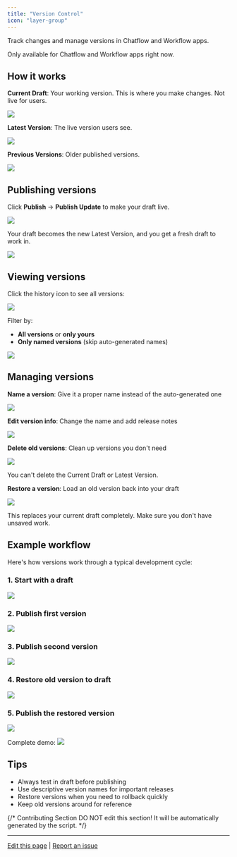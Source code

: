 ```yaml
---
title: "Version Control"
icon: "layer-group"
---
```


Track changes and manage versions in Chatflow and Workflow apps.

<Info>
  Only available for Chatflow and Workflow apps right now.
</Info>

## How it works

**Current Draft**: Your working version. This is where you make changes. Not live for users.

![](https://assets-docs.dify.ai/2025/03/38296a597c0ca31b5fb70be2234f2363.png)

**Latest Version**: The live version users see.

![](https://assets-docs.dify.ai/2025/03/e4c06a0817c30cf9e8893487c889cb02.png)

**Previous Versions**: Older published versions.

![](https://assets-docs.dify.ai/2025/03/4cd05033b93d84b53496f3d02e88601f.png)

## Publishing versions

Click **Publish** → **Publish Update** to make your draft live.

![](https://assets-docs.dify.ai/2025/03/26f3f324ab4ecb965708d553ddd78d97.png)

Your draft becomes the new Latest Version, and you get a fresh draft to work in.

![](https://assets-docs.dify.ai/2025/03/67e95de17577bc272addad6c33f8ea59.png)

## Viewing versions

Click the history icon to see all versions:

![](https://assets-docs.dify.ai/2025/03/eed667bbc9498425342c09039054cf98.png)

Filter by:
- **All versions** or **only yours**
- **Only named versions** (skip auto-generated names)

![](https://assets-docs.dify.ai/2025/03/0bf8fef8858671a8fef160f49dd83dad.jpg)

## Managing versions

**Name a version**: Give it a proper name instead of the auto-generated one

![](https://assets-docs.dify.ai/2025/03/ac149f63da6611d7080d305dd3fad65c.jpg)

**Edit version info**: Change the name and add release notes

![](https://assets-docs.dify.ai/2025/03/1d840edf979132a9bbf1e065f95e663c.jpg)

**Delete old versions**: Clean up versions you don't need

![](https://assets-docs.dify.ai/2025/03/25ad1999fc9f6f44fcac04526ac5563a.jpg)

<Warning>
  You can't delete the Current Draft or Latest Version.
</Warning>

**Restore a version**: Load an old version back into your draft

![](https://assets-docs.dify.ai/2025/03/c96b714accc29df8e46e711782a7a6a9.jpg)

<Warning>
  This replaces your current draft completely. Make sure you don't have unsaved work.
</Warning>

## Example workflow

Here's how versions work through a typical development cycle:

### 1. Start with a draft
![](https://assets-docs.dify.ai/2025/03/35ece9d5d5d4d8c46a3fb5ceae4d0c15.jpeg)

### 2. Publish first version
![](https://assets-docs.dify.ai/2025/03/3d1f66cdeb08710f01462a6b0f3ed0a8.jpeg)

### 3. Publish second version
![](https://assets-docs.dify.ai/2025/03/92ffbf88a3cbeeeeab47c1bd8b4f7198.jpeg)

### 4. Restore old version to draft
![](https://assets-docs.dify.ai/2025/03/541f1891416af90dab5b51bfec833249.jpeg)

### 5. Publish the restored version
![](https://assets-docs.dify.ai/2025/03/3572a4f2edef166c3f14e4ec4e68b297.jpeg)

Complete demo:
![](https://assets-docs.dify.ai/2025/03/dc7c15a4dfafb72ce7fffea294d5b5e5.gif)

## Tips

- Always test in draft before publishing
- Use descriptive version names for important releases
- Restore versions when you need to rollback quickly
- Keep old versions around for reference

{/*
Contributing Section
DO NOT edit this section!
It will be automatically generated by the script.
*/}

---

[Edit this page](https://github.com/langgenius/dify-docs/edit/main/en/documentation/pages/build/version-control.mdx) | [Report an issue](https://github.com/langgenius/dify-docs/issues/new?template=docs.yml)

